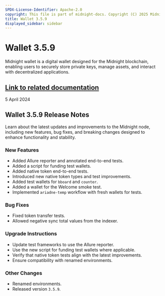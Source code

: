 ```yaml
---
SPDX-License-Identifier: Apache-2.0
copyright: This file is part of midnight-docs. Copyright (C) 2025 Midnight Foundation. Licensed under the Apache License, Version 2.0 (the "License"); You may not use this file except in compliance with the License. You may obtain a copy of the License at http://www.apache.org/licenses/LICENSE-2.0 Unless required by applicable law or agreed to in writing, software distributed under the License is distributed on an "AS IS" BASIS, WITHOUT WARRANTIES OR CONDITIONS OF ANY KIND, either express or implied. See the License for the specific language governing permissions and limitations under the License.
title: Wallet 3.5.9
displayed_sidebar: sidebar
---
```


# Wallet 3.5.9

Midnight wallet is a digital wallet designed for the Midnight blockchain, enabling users to securely store private keys, manage assets, and interact with decentralized applications.

[Link to related documentation](../../learn/introduction/wallets)
---

<div 
  style={{
    marginTop: '0',
    fontSize: '1rem',
    fontWeight: 'normal',
    marginBottom: '0.5rem'
  }}
>
  5 April 2024
</div>

## Wallet 3.5.9 Release Notes

Learn about the latest updates and improvements to the Midnight node, including new features, bug fixes, and breaking changes designed to enhance functionality and stability.

### New Features

- Added Allure reporter and annotated end-to-end tests.  
- Added a script for funding test wallets.  
- Added native token end-to-end tests.  
- Introduced new native token types and test improvements.  
- Added test wallets for `bboard` and `counter`.  
- Added a wallet for the Welcome smoke test.  
- Implemented `ariadne-temp` workflow with fresh wallets for tests.  

### Bug Fixes

- Fixed token transfer tests.  
- Allowed negative sync total values from the indexer.  

### Upgrade Instructions

- Update test frameworks to use the Allure reporter.  
- Use the new script for funding test wallets where applicable.  
- Verify that native token tests align with the latest improvements.  
- Ensure compatibility with renamed environments.  

### Other Changes

- Renamed environments.  
- Released version `3.5.9`.  
